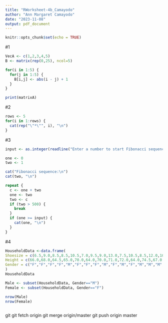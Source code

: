 ```yaml
---
title: "RWorksheet-4b_Camayodo"
author: "Ann Margaret Camayodo"
date: "2023-11-08"
output: pdf_document
---
```


```r
knitr::opts_chunk$set(echo = TRUE)
```

#1
```r
VecA <- c(1,2,3,4,5)
B <- matrix(rep(0,25), ncol=5)

for(i in 1:5) {
  for(j in 1:5) {
    B[i,j] <- abs(i - j) + 1
  }
}

print(matrixA)

```
#2
```r
rows <- 5
for(i in 1:rows) {
  cat(rep("\"*\"", i), "\n")
}
```
#3
```r
input <- as.integer(readline("Enter a number to start Fibonacci sequence: "))

one <- 0
two <- 1

cat("Fibonacci sequence:\n")
cat(two, "\n")

repeat {
  c <- one + two
  one <- two
  two <- c
  if (two > 500) {
    break
  }
  if (one >= input) {
    cat(one, "\n")
  }
}
```
#4
```r
HouseholdData <-data.frame(
Shoesize = c(6.5,9.0,8.5,8.5,10.5,7.0,9.5,9.0,13.0,7.5,10.5,8.5,12.0,10.5,13.0,11.5,8.5,5.0,10.0,6.5,7.5,8.5,10.5,8.5,10.5,11.0,9.0,13.0),
Height = c(66.0,68.0,64.5,65.0,70.0,64.0,70.0,71.0,72.0,64.0,74.5,67.0,71.0,71.0,77.0,72.0,59.0,62.0,72.0,66.0,64.0,67.0,73.0,69.0,72.0,70.0,69.0,70.0),
Gender = c("F","F","F","F","M","F","F","F","M","F","M","F","M","M","M","M","F","F","M","F","F","M","M","F","M","M","M","M")
)
HouseholdData

Male <- subset(HouseholdData, Gender=="M")
Female <- subset(HouseholdData, Gender=="F")

nrow(Male)
nrow(Female)
```

```r

```
git
git fetch origin
git merge origin/master
git push origin master
